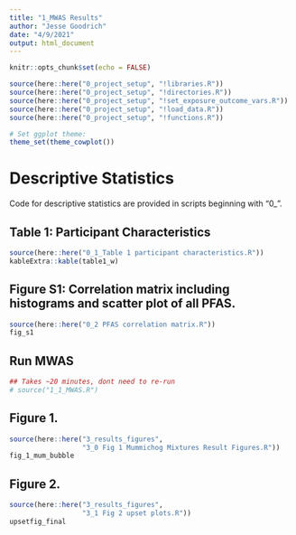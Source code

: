 ```yaml
---
title: "1_MWAS Results"
author: "Jesse Goodrich"
date: "4/9/2021"
output: html_document
---
```



```r
knitr::opts_chunk$set(echo = FALSE)

source(here::here("0_project_setup", "!libraries.R"))
source(here::here("0_project_setup", "!directories.R"))
source(here::here("0_project_setup", "!set_exposure_outcome_vars.R"))
source(here::here("0_project_setup", "!load_data.R"))
source(here::here("0_project_setup", "!functions.R"))

# Set ggplot theme:
theme_set(theme_cowplot())
```

# Descriptive Statistics  
Code for descriptive statistics are provided in scripts beginning with "0_".   

## Table 1: Participant Characteristics  
```r
source(here::here("0_1_Table 1 participant characteristics.R"))
kableExtra::kable(table1_w)
```

## Figure S1: Correlation matrix including histograms and scatter plot of all PFAS. 
```r
source(here::here("0_2 PFAS correlation matrix.R"))
fig_s1
```

## Run MWAS
```r
## Takes ~20 minutes, dont need to re-run
# source("1_1_MWAS.R")
```



## Figure 1. 
```r
source(here::here("3_results_figures",
                  "3_0 Fig 1 Mummichog Mixtures Result Figures.R"))
fig_1_mum_bubble
```


## Figure 2. 
```r
source(here::here("3_results_figures",
                  "3_1 Fig 2 upset plots.R"))
upsetfig_final
```

